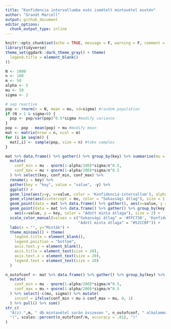 ```yaml
---
title: "Konfidencia intervallumba esés ismételt mintavétel esetén"
author: "Granát Marcell"
output: github_document
editor_options: 
  chunk_output_type: inline
---
```


```r
knitr::opts_chunk$set(echo = TRUE, message = F, warning = F, comment = "", fig.align = "center", fig.width = 9, fig.height = 6, dev = "svg")
library(tidyverse)
theme_set(ggdark::dark_theme_gray() + theme(
  legend.title = element_blank()
))
```

```r
N <- 1000
n <- 100
m <- 50
alpha <- 5
mu <- 50
sigma <- 2
```

```r
# sep reactive
pop <- rnorm(n = N, mean = mu, sd=sigma) #random population
if (N > 1 & sigma>0) {
  pop <- pop/var(pop)^0.5*sigma #modify variance
}
pop <- pop - mean(pop) + mu #modify mean
mat <- matrix(nrow = n, ncol = m)
for (i in seq(m)) {
  mat[,i] <- sample(pop, size = n) #take samples
}
```

```r
mat %>% data.frame() %>% gather() %>% group_by(key) %>% summarise(mu = mean(value), sigma = sd(value)) %>% 
  mutate(
    conf_min = mu - qnorm(1-alpha/200)*sigma/n^0.5,
    conf_max = mu + qnorm(1-alpha/200)*sigma/n^0.5
  ) %>% select(key, conf_min, conf_max) %>% 
  rename(y = key) %>% 
  gather(key = "key", value = "value", -y) %>% 
  ggplot() +
  geom_line(aes(y=y, x=value, color = 'Konfidencia-intervallum'), alpha = .5, size=5) +
  geom_vline(aes(xintercept = mu, color = "Sokassági átlag"), size = 1.6) +
  geom_point(data = mat %>% data.frame() %>% gather(), aes(x=value, y = key), size = .9) +
  geom_point(data = mat %>% data.frame() %>% gather() %>% group_by(key) %>% summarise(value = mean(value)),
    aes(x=value, y = key, color = "Adott minta átlaga"), size = 2) +
  scale_color_manual(values = c("Sokassági átlag" = '#FFC730', 'Konfidencia-intervallum' = '#FF5B6B',
                                "Adott minta átlaga" = "#52CCBF")) +
  labs(x = "", y="Minták") +
  theme_minimal() + theme(
    legend.title = element_blank(),
    legend.position = "bottom",
    axis.text.y = element_blank(),
    axis.title = element_text(size = 20),
    axis.text.x = element_text(size = 20),
    legend.text = element_text(size = 20)
  )
```

```r
n_outofconf <- mat %>% data.frame() %>% gather() %>% group_by(key) %>% summarise(mu = mean(value), sigma = sd(value)) %>% 
  mutate(
    conf_min = mu - qnorm(1-alpha/200)*sigma/n^0.5,
    conf_max = mu + qnorm(1-alpha/200)*sigma/n^0.5
  ) %>% select(-c(mu, sigma)) %>% mutate(
    inconf = ifelse(conf_min < mu & conf_max > mu, 0, 1)
  ) %>% pull() %>% sum()
str_c(
  "A(z) ",m, " db mintavétel során összesen ", n_outofconf, " alkalommal volt\na sokassági átlag a mintából számított konfidencia-intervallumon kívül.\n",
  "(", scales::percent(n_outofconf/m, accuracy = .01), ")"
)
```